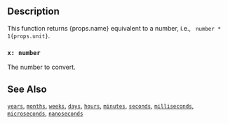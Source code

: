 ## Description

<span>
This function returns {props.name} equivalent to a number, i.e.,
<code> number * 1{props.unit}</code>.
</span>

### `x: number`

The number to convert.

## See Also

[`years`](/reference/functions/years),
[`months`](/reference/functions/months),
[`weeks`](/reference/functions/weeks),
[`days`](/reference/functions/days),
[`hours`](/reference/functions/hours),
[`minutes`](/reference/functions/minutes),
[`seconds`](/reference/functions/seconds),
[`milliseconds`](/reference/functions/milliseconds),
[`microseconds`](/reference/functions/microseconds),
[`nanoseconds`](/reference/functions/nanoseconds)
